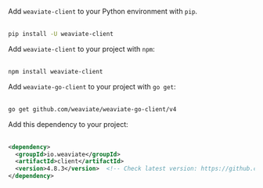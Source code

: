 
<Tabs groupId="languages">
<TabItem value="py" label="Python">

Add `weaviate-client` to your Python environment with `pip`.<br/><br/>

```bash
pip install -U weaviate-client
```

</TabItem>
<TabItem value="js" label="JS/TS">

Add `weaviate-client` to your project with `npm`:<br/><br/>

```bash
npm install weaviate-client
```

</TabItem>
<TabItem value="go" label="Go">

Add `weaviate-go-client` to your project with `go get`:<br/><br/>

```bash
go get github.com/weaviate/weaviate-go-client/v4
```

</TabItem>
<TabItem value="java" label="Java">

Add this dependency to your project:<br/><br/>

```xml
<dependency>
  <groupId>io.weaviate</groupId>
  <artifactId>client</artifactId>
  <version>4.8.3</version>  <!-- Check latest version: https://github.com/weaviate/java-client -->
</dependency>
```

</TabItem>
</Tabs>
